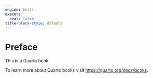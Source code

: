 ```yaml
---
engine: knitr
execute:
  eval: false
title-block-style: default
---
```


# Preface {.unnumbered}

This is a Quarto book.

To learn more about Quarto books visit <https://quarto.org/docs/books>.
